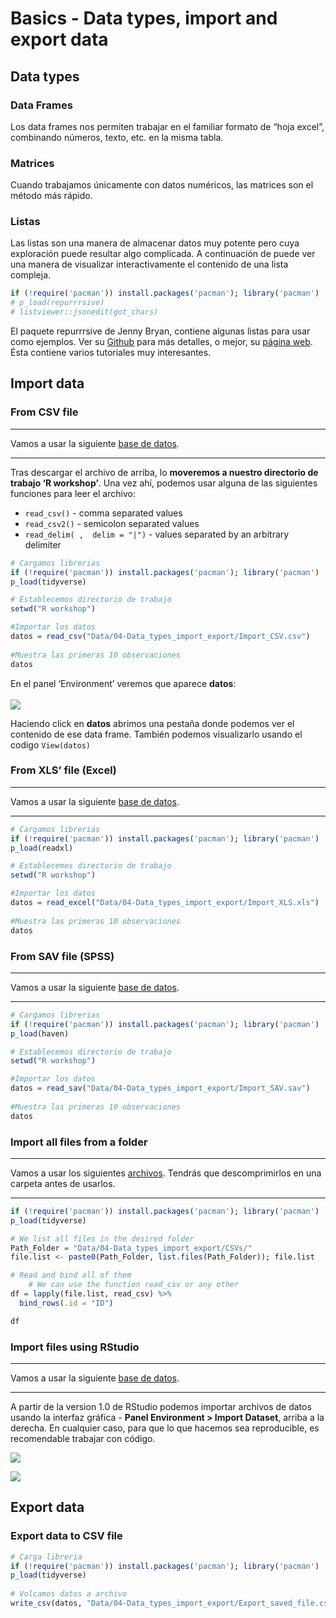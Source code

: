 # Basics - Data types, import and export data


## Data types

### Data Frames

Los data frames nos permiten trabajar en el familiar formato de "hoja excel", combinando números, texto, etc. en la misma tabla.

### Matrices

Cuando trabajamos únicamente con datos numéricos, las matrices son el método más rápido.


### Listas

Las listas son una manera de almacenar datos muy potente pero cuya exploración puede resultar algo complicada. A continuación de puede ver una manera de visualizar interactivamente el contenido de una lista compleja.
```r
if (!require('pacman')) install.packages('pacman'); library('pacman')
# p_load(repurrrsive)
# listviewer::jsonedit(got_chars)
```


El paquete repurrrsive de Jenny Bryan, contiene algunas listas para usar como ejemplos. Ver su [Github](https://github.com/jennybc/repurrrsive) para más detalles, o mejor, su [página web](https://jennybc.github.io/purrr-tutorial/). Ésta contiene varios tutoriales muy interesantes.



## Import data


### From CSV file

***
Vamos a usar la siguiente [base de datos](Data/04-Data_types_import_export/Import_CSV.csv).

***

Tras descargar el archivo de arriba, lo **moveremos a nuestro directorio de trabajo 'R workshop'**. Una vez ahí, podemos usar alguna de las siguientes funciones para leer el archivo:

* `read_csv()` - comma separated values
* `read_csv2()` - semicolon separated values
* `read_delim( ,  delim = "|")` - values separated by an arbitrary delimiter


```r
# Cargamos librerias
if (!require('pacman')) install.packages('pacman'); library('pacman')
p_load(tidyverse)

# Establecemos directorio de trabajo
setwd("R workshop")
``` 


```r
#Importar los datos
datos = read_csv("Data/04-Data_types_import_export/Import_CSV.csv")
    
#Muestra las primeras 10 observaciones
datos
```

En el panel 'Environment' veremos que aparece **datos**:  <BR><BR>
![](Images/datos.png)  

Haciendo click en **datos** abrimos una pestaña donde podemos ver el contenido de ese data frame. También podemos visualizarlo usando el codigo `View(datos)`  


### From XLS' file (Excel)

***
Vamos a usar la siguiente [base de datos](Data/04-Data_types_import_export/Import_XLS.xls).

***

```r
# Cargamos librerias
if (!require('pacman')) install.packages('pacman'); library('pacman')
p_load(readxl)

# Establecemos directorio de trabajo
setwd("R workshop")
``` 

```r
#Importar los datos
datos = read_excel("Data/04-Data_types_import_export/Import_XLS.xls")
    
#Muestra las primeras 10 observaciones
datos
```

### From SAV file (SPSS)

***
Vamos a usar la siguiente [base de datos](Data/04-Data_types_import_export/Import_SAV.sav).

***

```r
# Cargamos librerias
if (!require('pacman')) install.packages('pacman'); library('pacman')
p_load(haven)

# Establecemos directorio de trabajo
setwd("R workshop")
```

```r
#Importar los datos
datos = read_sav("Data/04-Data_types_import_export/Import_SAV.sav")
    
#Muestra las primeras 10 observaciones
datos
```

### Import all files from a folder

***
Vamos a usar los siguientes [archivos](Data/04-Data_types_import_export/CSVs/CSVs.zip). Tendrás que descomprimirlos en una carpeta antes de usarlos.

***

```r
if (!require('pacman')) install.packages('pacman'); library('pacman')
p_load(tidyverse)

# We list all files in the desired folder
Path_Folder = "Data/04-Data_types_import_export/CSVs/"
file.list <- paste0(Path_Folder, list.files(Path_Folder)); file.list

# Read and bind all of them
    # We can use the function read_csv or any other
df = lapply(file.list, read_csv) %>% 
  bind_rows(.id = "ID")

df
```


### Import files using RStudio

***
Vamos a usar la siguiente [base de datos](Data/04-Data_types_import_export/Import_CSV.csv).

***

A partir de la version 1.0 de RStudio podemos importar archivos de datos usando la interfaz gráfica - **Panel Environment > Import Dataset**, arriba a la derecha. En cualquier caso, para que lo que hacemos sea reproducible, es recomendable trabajar con código.

![](Images/Importar_datos1.png)



![](Images/Importar_datos2.png)



## Export data

### Export data to CSV file

```r
# Carga libreria
if (!require('pacman')) install.packages('pacman'); library('pacman')
p_load(tidyverse)
    
# Volcamos datos a archivo
write_csv(datos, "Data/04-Data_types_import_export/Export_saved_file.csv")

```




